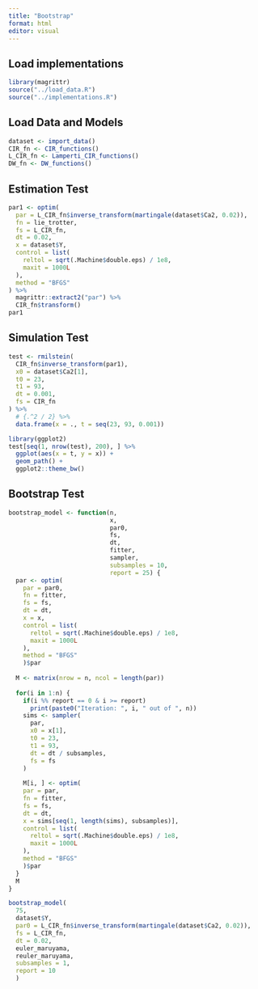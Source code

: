 ```yaml
---
title: "Bootstrap"
format: html
editor: visual
---
```


## Load implementations

```r
library(magrittr)
source("../load_data.R")
source("../implementations.R")
```

## Load Data and Models

```r
dataset <- import_data()
CIR_fn <- CIR_functions()
L_CIR_fn <- Lamperti_CIR_functions()
DW_fn <- DW_functions()
```

## Estimation Test

```r
par1 <- optim(
  par = L_CIR_fn$inverse_transform(martingale(dataset$Ca2, 0.02)),
  fn = lie_trotter,
  fs = L_CIR_fn,
  dt = 0.02,
  x = dataset$Y,
  control = list(
    reltol = sqrt(.Machine$double.eps) / 1e8,
    maxit = 1000L
  ),
  method = "BFGS"
) %>% 
  magrittr::extract2("par") %>% 
  CIR_fn$transform()
par1
```

## Simulation Test

```r
test <- rmilstein(
  CIR_fn$inverse_transform(par1),
  x0 = dataset$Ca2[1],
  t0 = 23,
  t1 = 93,
  dt = 0.001,
  fs = CIR_fn
) %>% 
  # {.^2 / 2} %>% 
  data.frame(x = ., t = seq(23, 93, 0.001))
```

```r
library(ggplot2)
test[seq(1, nrow(test), 200), ] %>% 
  ggplot(aes(x = t, y = x)) +
  geom_path() +
  ggplot2::theme_bw()
```

## Bootstrap Test

```r
bootstrap_model <- function(n, 
                            x, 
                            par0, 
                            fs, 
                            dt, 
                            fitter, 
                            sampler, 
                            subsamples = 10,
                            report = 25) {
  par <- optim(
    par = par0,
    fn = fitter,
    fs = fs,
    dt = dt,
    x = x,
    control = list(
      reltol = sqrt(.Machine$double.eps) / 1e8,
      maxit = 1000L
    ),
    method = "BFGS"
    )$par
  
  M <- matrix(nrow = n, ncol = length(par))
  
  for(i in 1:n) {
    if(i %% report == 0 & i >= report) 
      print(paste0("Iteration: ", i, " out of ", n))
    sims <- sampler(
      par,
      x0 = x[1],
      t0 = 23,
      t1 = 93,
      dt = dt / subsamples,
      fs = fs
    )
    
    M[i, ] <- optim(
    par = par,
    fn = fitter,
    fs = fs,
    dt = dt,
    x = sims[seq(1, length(sims), subsamples)],
    control = list(
      reltol = sqrt(.Machine$double.eps) / 1e8,
      maxit = 1000L
    ),
    method = "BFGS"
    )$par
  }
  M
}
```

```r
bootstrap_model(
  75, 
  dataset$Y,
  par0 = L_CIR_fn$inverse_transform(martingale(dataset$Ca2, 0.02)),
  fs = L_CIR_fn,
  dt = 0.02,
  euler_maruyama,
  reuler_maruyama,
  subsamples = 1,
  report = 10
  )
```

